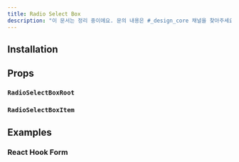 ```yaml
---
title: Radio Select Box
description: "이 문서는 정리 중이에요. 문의 내용은 #_design_core 채널을 찾아주세요."
---
```


<ComponentExample name="radio-select-box-preview" />

## Installation

<Installation name="select-box" />

## Props

### `RadioSelectBoxRoot`

<ReactTypeTable
  path="./registry/ui/select-box.tsx"
  name="RadioSelectBoxRootProps"
/>

### `RadioSelectBoxItem`

<ReactTypeTable
  path="./registry/ui/select-box.tsx"
  name="RadioSelectBoxItemProps"
/>

## Examples

### React Hook Form

<ComponentExample name="radio-select-box-react-hook-form" />
